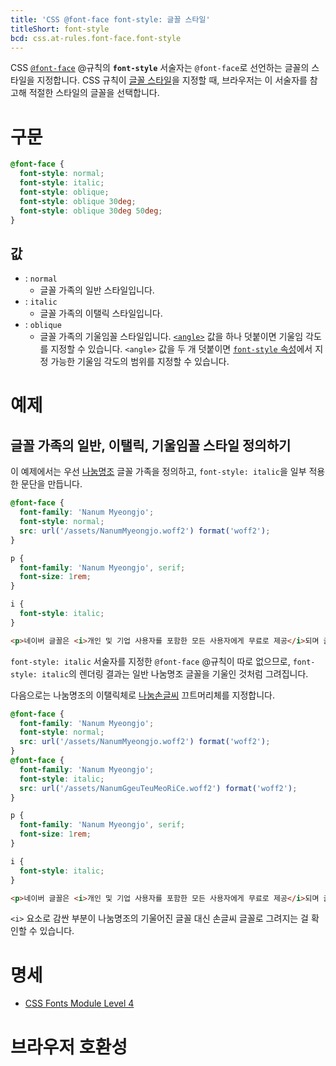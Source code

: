 ```yaml
---
title: 'CSS @font-face font-style: 글꼴 스타일'
titleShort: font-style
bcd: css.at-rules.font-face.font-style
---
```


CSS [`@font-face`](../@font-face) @규칙의 **`font-style`** 서술자는 `@font-face`로 선언하는 글꼴의 스타일을 지정합니다. CSS 규칙이 [글꼴 스타일][`font-style` 속성]을 지정할 때, 브라우저는 이 서술자를 참고해 적절한 스타일의 글꼴을 선택합니다.

# 구문

```css
@font-face {
  font-style: normal;
  font-style: italic;
  font-style: oblique;
  font-style: oblique 30deg;
  font-style: oblique 30deg 50deg;
}
```

## 값

- : `normal`
  - 글꼴 가족의 일반 스타일입니다.
- : `italic`
  - 글꼴 가족의 이탤릭 스타일입니다.
- : `oblique`
  - 글꼴 가족의 기울임꼴 스타일입니다. [`<angle>`] 값을 하나 덧붙이면 기울임 각도를 지정할 수 있습니다. `<angle>` 값을 두 개 덧붙이면 [`font-style` 속성]에서 지정 가능한 기울임 각도의 범위를 지정할 수 있습니다.

# 예제

## 글꼴 가족의 일반, 이탤릭, 기울임꼴 스타일 정의하기

이 예제에서는 우선 [나눔명조](https://hangeul.naver.com/fonts/search?f=nanum) 글꼴 가족을 정의하고, `font-style: italic`을 일부 적용한 문단을 만듭니다.

```css hidden name=example1
@font-face {
  font-family: 'Nanum Myeongjo';
  font-style: normal;
  src: url('/assets/NanumMyeongjo.woff2') format('woff2');
}

p {
  font-family: 'Nanum Myeongjo', serif;
  font-size: 1rem;
}

i {
  font-style: italic;
}
```

```html hidden name=example1
<p>네이버 글꼴은 <i>개인 및 기업 사용자를 포함한 모든 사용자에게 무료로 제공</i>되며 글꼴 자체를 유료로 판매하는 것을 제외한 상업적인 사용이 가능합니다.</p>
```

<LiveExample name="example1" height={240} lang="css" />

`font-style: italic` 서술자를 지정한 `@font-face` @규칙이 따로 없으므로, `font-style: italic`의 렌더링 결과는 일반 나눔명조 글꼴을 기울인 것처럼 그려집니다.

다음으로는 나눔명조의 이탤릭체로 [나눔손글씨](https://hangeul.naver.com/fonts/search?f=clova) 끄트머리체를 지정합니다.

```css hidden name=example2
@font-face {
  font-family: 'Nanum Myeongjo';
  font-style: normal;
  src: url('/assets/NanumMyeongjo.woff2') format('woff2');
}
@font-face {
  font-family: 'Nanum Myeongjo';
  font-style: italic;
  src: url('/assets/NanumGgeuTeuMeoRiCe.woff2') format('woff2');
}

p {
  font-family: 'Nanum Myeongjo', serif;
  font-size: 1rem;
}

i {
  font-style: italic;
}
```

```html hidden name=example2
<p>네이버 글꼴은 <i>개인 및 기업 사용자를 포함한 모든 사용자에게 무료로 제공</i>되며 글꼴 자체를 유료로 판매하는 것을 제외한 상업적인 사용이 가능합니다.</p>
```

<LiveExample name="example2" height={240} lang="css" />

`<i>` 요소로 감싼 부분이 나눔명조의 기울어진 글꼴 대신 손글씨 글꼴로 그려지는 걸 확인할 수 있습니다.

# 명세

- [CSS Fonts Module Level 4](https://drafts.csswg.org/css-fonts/#font-prop-desc)

# 브라우저 호환성

<BrowserCompat data={props.bcd} />

[`<angle>`]: ../angle
[`font-style` 속성]: ../font-style
